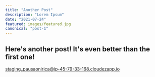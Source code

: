 ```yaml
---
title: "Another Post"
description: "Lorem Ipsum"
date: "2021-07-24"
featured: images/featured.jpg
canonical: "post-1"
---
```


## Here's another post! It's even better than the first one!


staging_pausaonirica@ip-45-79-33-168.cloudezapp.io